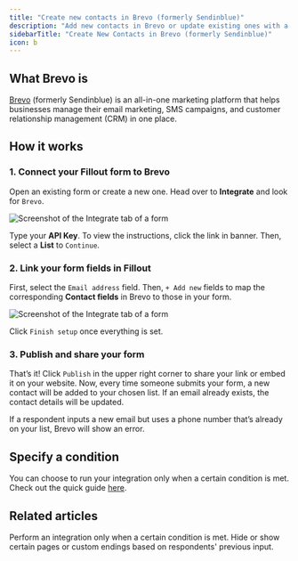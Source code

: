 ```yaml
---
title: "Create new contacts in Brevo (formerly Sendinblue)"
description: "Add new contacts in Brevo or update existing ones with a Fillout form. Set conditions to modify fields in your form."
sidebarTitle: "Create New Contacts in Brevo (formerly Sendinblue)"
icon: b
---
```


## What Brevo is

[Brevo](https://www.brevo.com/) (formerly Sendinblue) is an all-in-one marketing platform that helps businesses manage their email marketing, SMS campaigns, and customer relationship management (CRM) in one place.

## How it works

### **1. Connect your Fillout form to Brevo**

Open an existing form or create a new one. Head over to **Integrate** and look for `Brevo`.

<Frame>
  <img src="/images/Screenshot2025-02-18at2.39.03PM.png" alt="Screenshot of the Integrate tab of a form" />
</Frame>

Type your **API Key**. To view the instructions, click the link in banner. Then, select a **List** to `Continue`.

### **2. Link your form fields in Fillout**

First, select the `Email address` field. Then, `+ Add new` fields to map the corresponding **Contact fields** in Brevo to those in your form.

<Frame>
  <img src="/images/Screenshot2024-07-31at4.38.02PM.png" alt="Screenshot of the Integrate tab of a form" />
</Frame>

Click `Finish setup` once everything is set.

### **3. Publish and share your form**

That’s it\! Click `Publish` in the upper right corner to share your link or embed it on your website. Now, every time someone submits your form, a new contact will be added to your chosen list. If an email already exists, the contact details will be updated.

<Note>
 If a respondent inputs a new email but uses a phone number that’s already on your list, Brevo will show an error.
</Note>

## **Specify a condition**

You can choose to run your integration only when a certain condition is met. Check out the quick guide [here](/help/conditional-integration).

## Related articles

<CardGroup cols={3}>
  <Card title="Conditional integration logic" href="/help/conditional-integration" icon="gear-complex" iconType="regular" color="#FFC738">
Perform an integration only when a certain condition is met.
  </Card>
  <Card title="Page logic" href="/help/page-logic" icon="diagram-project" iconType="regular" color="#FFC738">
    Hide or show certain pages or custom endings based on respondents' previous input.
  </Card>
</CardGroup>
